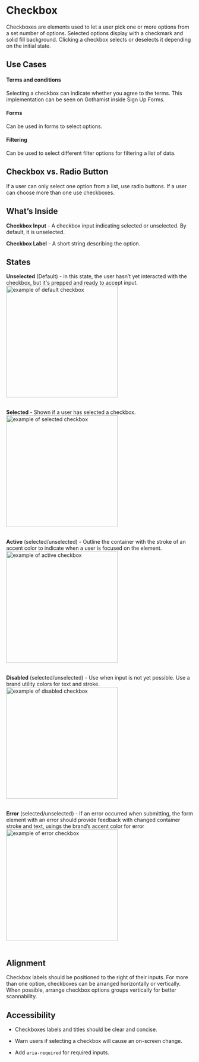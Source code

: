 
<Meta title="Components/Atoms/Checkbox"/>


# Checkbox

Checkboxes are elements used to let a user pick one or more options from a set number of options. Selected options display with a checkmark and solid fill background. Clicking a checkbox selects or deselects it depending on the initial state.
  

## Use Cases

  
#### Terms and conditions
Selecting a checkbox can indicate whether you agree to the terms. This implementation can be seen on Gothamist inside Sign Up Forms.

  

#### Forms
Can be used in forms to select options.

  

#### Filtering
Can be used to select different filter options for filtering a list of data.

  
  

## Checkbox vs. Radio Button

If a user can only select one option from a list, use radio buttons. If a user can choose more than one use checkboxes.

  
  
  
  

## What’s Inside

**Checkbox Input** - A checkbox input indicating selected or unselected. By default, it is unselected.

**Checkbox Label** - A short string describing the option.



## States

**Unselected** (Default) - in this state, the user hasn’t yet interacted with the checkbox, but it's prepped and ready to accept input.
<img alt="example of default checkbox" src="./images/Molecules-Checkbox-DefaultState.png" width="300" />
  <br/><br/>

**Selected** - Shown if a user has selected a checkbox.
<img alt="example of selected checkbox" src="./images/Molecules-Checkbox-SelectedState.png" width="300" />
  <br/><br/>

**Active** (selected/unselected) - Outline the container with the stroke of an accent color to indicate when a user is focused on the element.
<img alt="example of active checkbox" src="./images/Molecules-Checkbox-ActiveState.png" width="300" />
  <br/><br/>
  
**Disabled** (selected/unselected) - Use when input is not yet possible. Use a brand utility colors for text and stroke.
<img alt="example of disabled checkbox" src="./images/Molecules-Checkbox-DisabledState.png" width="300" />
  <br/><br/>

**Error** (selected/unselected) - If an error occurred when submitting, the form element with an error should provide feedback with changed container stroke and text, usings the brand’s accent color for error
<img alt="example of error checkbox" src="./images/Molecules-Checkbox-ErrorState.png" width="300" />
  <br/><br/>
  

## Alignment

Checkbox labels should be positioned to the right of their inputs. For more than one option, checkboxes can be arranged horizontally or vertically. When possible, arrange checkbox options groups vertically for better scannability.

  
  

## Accessibility

-   Checkboxes labels and titles should be clear and concise.
    
-   Warn users if selecting a checkbox will cause an on-screen change.
    
-   Add `aria-required` for required inputs.
